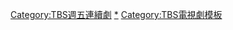 <noinclude>{{noteTA|G1=JP Show}}</noinclude>{{Navbox
|name= TBS週五連續劇
|state      = collapsed
|titlestyle = {{jptvclr|tbs}}
|title=[[TBS电视台]]联播网（[[日本新聞網 (TBS)|JNN]]）[[TBS週五連續劇|周五连续剧]]（每周五22:00播出）
|image      = 
|bodystyle  =
|groupstyle = width:105px;{{jptvclr|tbs}}
|listclass = hlist
|liststyle  = text-align:left;
|group1= 1990年 - 1994年
|list1= * {{Navbox|child
|groupstyle = {{jptvclr||tbs}}
|group1= 1990年
|list1=* {{link-ja|危險男女|想い出にかわるまで}}
* {{link-ja|誘惑 (日本電視劇)|誘惑 (1990年のテレビドラマ)|誘惑}}
* {{link-ja|都會之森|都会の森}}
* {{link-ja|這些男人|男について}}
|group2= 1991年
|list2=* {{link-ja|長不齊的蘋果們3|ふぞろいの林檎たち}}
* {{link-ja|儘管如此，買了家|それでも家を買いました}}
* {{link-ja|男大不中留|結婚したい男たち}}
* {{link-ja|愛有明天|あしたがあるから}}
|group3=1992年
|list3=* {{link-ja|成人的選擇|おとなの選択}}
* {{link-ja|愛又怎麼樣|愛はどうだ}}
* {{link-ja|一直都愛你|ずっとあなたが好きだった}}
* {{link-ja|十年愛|十年愛}}
|group4=1993年
|list4=* [[高校教師]]
* {{link-ja|個體戶戀曲|火の粉#テレビドラマ (2016年版)}}
* {{link-ja|誰也不能說|誰にも言えない}}
* {{link-ja|全心的愛|火の粉#テレビドラマ (2016年版)}}
|group5=1994年
|list5=* {{link-ja|心中有陽光|いつも心に太陽を (テレビドラマ)}}
* {{link-ja|適齡期|適齢期}}
* {{link-ja|人間·失格～假如我死的話|人間・失格〜たとえばぼくが死んだら}}
* {{link-ja|援助愛情|僕が彼女に、借金をした理由。}}}}
|group2= 1995年 - 1999年
|list2= * {{Navbox|child
|groupstyle = {{jptvclr||tbs}}
|group1=1995年
|list1=* {{link-ja|蕩漾的思緒|揺れる想い (テレビドラマ)}}
* {{link-ja|六月新娘 (電視劇)|ジューン・ブライド (テレビドラマ)|六月新娘}}
* [[跟我說愛我]]
* {{link-ja|未成年 (電視劇)|未成年 (テレビドラマ)|未成年}}
|group2=1996年
|list2=* {{link-ja|無悔的愛 (日本電視劇)|愛とは決して後悔しないこと|無悔的愛}}
* {{link-ja|與你相遇|君と出逢ってから}}
* {{link-ja|玻璃碎片|硝子のかけらたち}}
* {{link-ja|協奏曲 (日本電視劇)|協奏曲 (テレビドラマ)|協奏曲}}
|group3=1997年
|list3=* {{link-ja|人生戀曲|君が人生の時}}
* {{link-ja|長不齊的蘋果們|ふぞろいの林檎たち}}
* {{link-ja|最後之戀|最後の恋}}
* [[青鳥 (電視劇)|青鳥]]
|group4=1998年
|list4=* [[聖者的行進]]
* {{link-ja|邂逅 (1998年電視劇)|めぐり逢い (1998年のテレビドラマ)|邂逅}}
* {{link-ja|夏日幽會|ランデヴー (テレビドラマ)}}
* {{link-ja|繼母庸人妙管家|あきまへんで!}}
|group5=1999年
|list5=* [[繼續]]
* {{link-ja|週末婚|週末婚}}
* [[單身生活]]
* {{link-ja|美人（日本電視劇）|美しい人 (テレビドラマ)|美人}}}}
|group3= 2000年 - 2004年
|list3= * {{Navbox|child
|groupstyle = {{jptvclr||tbs}}
|group1=2000年
|list1=* {{link-ja|星期五的戀人|金曜日の恋人たちへ}}
* {{link-ja|電子情謎|QUIZ}}
* {{link-ja|Friends (日本電視劇)|Friends (テレビドラマ)|Friends}}
* {{link-ja|真夏的聖誕節|真夏のメリークリスマス}}
|group2=2001年
|list2=* {{link-ja|蛋糕上的草莓|ストロベリー・オンザ・ショートケーキ}}
* {{link-ja|再見舊情人|昔の男}}
* {{link-ja|背叛 (2001年日劇)|世界で一番熱い夏|背叛}}
* {{link-ja|好久沒戀愛|恋を何年休んでますか}}
|group3=2002年
|list3=* [[木更津貓眼]]
* [[夢想加州]]
* [[不需要愛情的夏天]]
* {{link-ja|媽媽的遺傳因子|ママの遺伝子}}
|group4=2003年
|list4=* [[高校教師]]
* [[帥哥醫生]]
* [[Stand UP!!]]
* {{link-ja|熱血校園|ヤンキー母校に帰る}}
|group5=2004年
|list5=* {{link-ja|魔法嬌妻|奥さまは魔女 (テレビドラマ)}}
* {{link-ja|HOME DRAMA|ホームドラマ!}}
* [[在世界中心呼喚愛]]
* [[3年B組金八先生]]7}}
|group4= 2005年 - 2009年
|list4= * {{Navbox|child
|groupstyle = {{jptvclr||tbs}}
|group1= 2005年
|list1=* [[虎與龍 (電視劇)|虎與龍]]
* [[東大特訓班 (電視劇)|東大特訓班]]
* [[流星花園 (日本電視劇)|流星花園]]
|group2= 2006年
|list2=* [[夜王]]
* [[诈欺猎人|詐欺花美男]]
* [[太陽之歌]]
* [[水手服與機關槍]]
* {{link-ja|不想談可笑的戀愛|笑える恋はしたくない}}
|group3= 2007年
|list3=* [[流星花園 (日本電視劇)|流星花園2]]
* {{link-ja|特急田中3號|特急田中3号}}
* [[貧窮貴公子]]
* {{link-ja|歌姬 (电视剧)|歌姫 (劇作品)#テレビドラマ|歌姬}}
|group4= 2008年
|list4=* [[愛迪生之母]]
* [[Around40]]
* [[魔王 (日本電視劇)|魔王]]
* [[流星之絆]]
|group5= 2009年
|list5=* [[Love Shuffle]]
* [[Smile (日本電視劇) |Smile]]
* {{link-ja|雙頭犬 (電視劇)|オルトロスの犬|雙頭犬}}
* [[單身情歌]]}}
|group5= 2010年 - 2014年
|list5= * {{Navbox|child

|groupstyle = {{jptvclr||tbs}}  
|group1= 2010年
|list1=* [[完美小姐進化論]]
* [[不良仔與眼鏡妹]]
* [[自戀刑警]]
* [[SPEC～警視廳公安部公安第五課 未詳事件特別對策係事件簿～]]
|group2= 2011年
|list2=* [[LADY (电视剧)|LADY]]
* {{link-ja|生まれる。|出生 (日本電視劇)|出生}}
* [[原來是美男 (日本電視劇)|原來是美男]]
* [[我是影子|專業主婦偵探～我是影子]]
|group3= 2012年
|list3=* [[戀愛Neet～忘記了的戀愛開始方法]]
* [[再一次對你求婚]]
* [[黑之女教師]]
* [[大奧 ～誕生【有功·家光篇】]]
|group4= 2013年
|list4=* [[夜行觀覽車]]
* [[TAKE FIVE～我们能盗取爱吗～]]
* [[總會有辦法的]]
* [[黑河內]]
|group5= 2014年
|list5=* {{link-ja|夜之教師|夜のせんせい}}
* [[愛麗絲之棘]]
* [[家族狩獵]]
* [[為了N]]}}
|group6= 2015年 - 2019年
|list6= * {{Navbox|child

|groupstyle = {{jptvclr||tbs}} 
|group7= 2015年
|list7=* [[無間雙龍|無間雙龍～這份愛才是正義。]]
* [[獻給阿爾吉儂的花束 (2015年電視劇)|獻給阿爾吉儂的花束]]
* [[表參道高校合唱部！]]
* [[產科醫鴻鳥]]
|group8= 2016年
|list8=* [[別讓我走 (電視劇)|別讓我走]]
* [[我不是無法結婚，是不婚]]
* [[擁有神之舌的男人]]
* [[砂之塔〜知道太多事情的鄰居]]
|group9= 2017年
|list9=* {{link-ja|下剋上考試|下剋上受験}}
* [[反轉]]
* [[偵探物語]]
* [[產科醫鴻鳥|產科醫鴻鳥2]]
|group10= 2018年
|list10=
* [[UNNATURAL]]
* [[有家可歸的戀人們]]
* [[啦啦隊之舞]]
* [[大戀愛～和忘記我的你]]
|group11= 2019年
|list11=
* [[警察之家]]
* [[破案神手]]
* [[凪的新生活]]
* [[4分鐘的金盞菊]]}}
|group7= 2020年 - 2024年
|list7= * {{Navbox|child

|groupstyle = {{jptvclr||tbs}} 
|group1= 2020年
|list1=
* {{link-ja|請別在病房裡誦經|病室で念仏を唱えないでください}}
* [[MIU404]]
* [[K2 池袋署刑事課 神崎·黑木|危險2人-K2- 池袋署刑事課神崎·黑木]]
* {{link-ja|戀愛的母親們|恋する母たち}}
|group2= 2021年
|list2=
* [[我家的故事]]
* [[離婚活動]]
* [[＃家族募集中]]
* [[最愛 (日本電視劇)|最愛]]
|group3= 2022年
|list3=
* [[妻子變成小學生。]]
* [[INVISIBLE]]
* [[石子與羽男：這種事能告嗎？]]
}}
}}<includeonly>[[Category:TBS週五連續劇]]</includeonly><noinclude>
[[Category:TBS週五連續劇|*]]
[[Category:TBS電視劇模板]]
</noinclude>